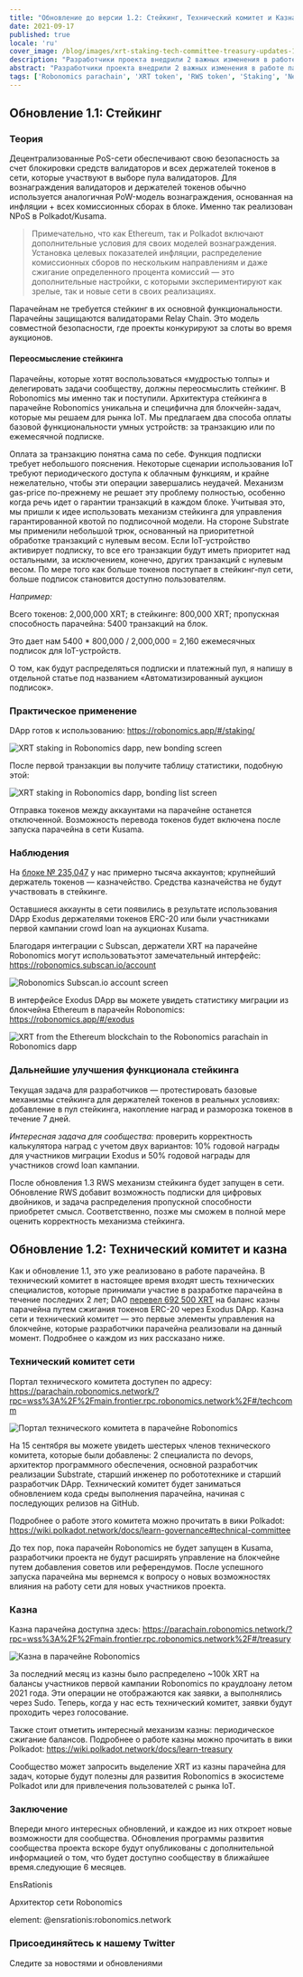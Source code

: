 ```yaml
---
title: "Обновление до версии 1.2: Стейкинг, Технический комитет и Казна"
date: 2021-09-17
published: true
locale: 'ru'
cover_image: /blog/images/xrt-staking-tech-committee-treasury-updates-1-2/113_Up_to_version_1_2_stakingtech_comm_treasury.jpg
description: "Разработчики проекта внедрили 2 важных изменения в работе парачейна Robonomics. Первое — это добавление стейкинга XRT, а второе — запуск первых механизмов управления на блокчейне."
abstract: "Разработчики проекта внедрили 2 важных изменения в работе парачейна Robonomics. Первое — это добавление стейкинга XRT, а второе — запуск первых механизмов управления на блокчейне."
tags: ['Robonomics parachain', 'XRT token', 'RWS token', 'Staking', 'New release']
---
```


## Обновление 1.1: Стейкинг

### Теория

Децентрализованные PoS-сети обеспечивают свою безопасность за счет блокировки средств валидаторов и всех держателей токенов в сети, которые участвуют в выборе пула валидаторов. Для вознаграждения валидаторов и держателей токенов обычно используется аналогичная PoW-модель вознаграждения, основанная на инфляции + всех комиссионных сборах в блоке. Именно так реализован NPoS в Polkadot/Kusama.

> Примечательно, что как Ethereum, так и Polkadot включают дополнительные условия для своих моделей вознаграждения. Установка целевых показателей инфляции, распределение комиссионных сборов по нескольким направлениям и даже сжигание определенного процента комиссий — это дополнительные настройки, с которыми экспериментируют как зрелые, так и новые сети в своих реализациях.

Парачейнам не требуется стейкинг в их основной функциональности. Парачейны защищаются валидаторами Relay Chain. Это модель совместной безопасности, где проекты конкурируют за слоты во время аукционов.

#### Переосмысление стейкинга

Парачейны, которые хотят воспользоваться «мудростью толпы» и делегировать задачи сообществу, должны переосмыслить стейкинг. В Robonomics мы именно так и поступили. Архитектура стейкинга в парачейне Robonomics уникальна и специфична для блокчейн-задач, которые мы решаем для рынка IoT. Мы предлагаем два способа оплаты базовой функциональности умных устройств: за транзакцию или по ежемесячной подписке.

Оплата за транзакцию понятна сама по себе. Функция подписки требует небольшого пояснения. Некоторые сценарии использования IoT требуют периодического доступа к облачным функциям, и крайне нежелательно, чтобы эти операции завершались неудачей. Механизм gas-price по-прежнему не решает эту проблему полностью, особенно когда речь идет о гарантии транзакций в каждом блоке. Учитывая это, мы пришли к идее использовать механизм стейкинга для управления гарантированной квотой по подписочной модели. На стороне Substrate мы применили небольшой трюк, основанный на приоритетной обработке транзакций с нулевым весом. Если IoT-устройство активирует подписку, то все его транзакции будут иметь приоритет над остальными, за исключением, конечно, других транзакций с нулевым весом. По мере того как больше токенов поступает в стейкинг-пул сети, больше подписок становится доступно пользователям.

<TextCard>

*Например:*

Всего токенов: 2,000,000 XRT;
в стейкинге: 800,000 XRT;
пропускная способность парачейна: 5400 транзакций на блок.

Это дает нам 5400 * 800,000 / 2,000,000 = 2,160 ежемесячных подписок для IoT-устройств.

</TextCard>

О том, как будут распределяться подписки и платежный пул, я напишу в отдельной статье под названием «Автоматизированный аукцион подписок».

### Практическое применение

DApp готов к использованию: https://robonomics.app/#/staking/

![XRT staking in Robonomics dapp, new bonding screen](/blog/images/xrt-staking-tech-committee-treasury-updates-1-2/image2.jpg)

После первой транзакции вы получите таблицу статистики, подобную этой:

![XRT staking in Robonomics dapp, bonding list screen](/blog/images/xrt-staking-tech-committee-treasury-updates-1-2/image4.jpg)

Отправка токенов между аккаунтами на парачейне останется отключенной. Возможность перевода токенов будет включена после запуска парачейна в сети Kusama.

### Наблюдения

На [блоке № 235,047](https://robonomics.subscan.io/block/235047) у нас примерно тысяча аккаунтов; крупнейший держатель токенов — казначейство. Средства казначейства не будут участвовать в стейкинге.

Оставшиеся аккаунты в сети появились в результате использования DApp Exodus держателями токенов ERC-20 или были участниками первой кампании crowd loan на аукционах Kusama.

Благодаря интеграции с Subscan, держатели XRT на парачейне Robonomics могут использоватьэтот замечательный интерфейс: https://robonomics.subscan.io/account

![Robonomics Subscan.io account screen](/blog/images/xrt-staking-tech-committee-treasury-updates-1-2/image3.jpg)

В интерфейсе Exodus DApp вы можете увидеть статистику миграции из блокчейна Ethereum в парачейн Robonomics: https://robonomics.app/#/exodus

![XRT from the Ethereum blockchain to the Robonomics parachain in Robonomics dapp](/blog/images/xrt-staking-tech-committee-treasury-updates-1-2/image6.jpg)

### Дальнейшие улучшения функционала стейкинга

Текущая задача для разработчиков — протестировать базовые механизмы стейкинга для держателей токенов в реальных условиях: добавление в пул стейкинга, накопление наград и разморозка токенов в течение 7 дней.

*Интересная задача для сообщества:* проверить корректность калькулятора наград с учетом двух вариантов: 10% годовой награды для участников миграции Exodus и 50% годовой награды для участников crowd loan кампании.

После обновления 1.3 RWS механизм стейкинга будет запущен в сети. Обновление RWS добавит возможность подписки для цифровых двойников, и задача распределения пропускной способности приобретет смысл. Соответственно, позже мы сможем в полной мере оценить корректность механизма стейкинга.

## Обновление 1.2: Технический комитет и казна

Как и обновление 1.1, это уже реализовано в работе парачейна. В технический комитет в настоящее время входят шесть технических специалистов, которые принимали участие в разработке парачейна в течение последних 2 лет; DAO [перевел 692 500 XRT](https://etherscan.io/tx/0x6b9a9cbe7d21badf565ebce0fb50b865da8f5f784899db5fb455d1b276d14acf) на баланс казны парачейна путем сжигания токенов ERC-20 через Exodus DApp. Казна сети и технический комитет — это первые элементы управления на блокчейне, которые разработчики парачейна реализовали на данный момент. Подробнее о каждом из них рассказано ниже.

### Технический комитет сети

Портал технического комитета доступен по адресу: https://parachain.robonomics.network/?rpc=wss%3A%2F%2Fmain.frontier.rpc.robonomics.network%2F#/techcomm

![Портал технического комитета в парачейне Robonomics](/blog/images/xrt-staking-tech-committee-treasury-updates-1-2/image5.jpg)

На 15 сентября вы можете увидеть шестерых членов технического комитета, которые были добавлены: 2 специалиста по devops, архитектор программного обеспечения, основной разработчик реализации Substrate, старший инженер по робототехнике и старший разработчик DApp.
Технический комитет будет заниматься обновлением кода среды выполнения парачейна, начиная с последующих релизов на GitHub.

Подробнее о работе этого комитета можно прочитать в вики Polkadot: https://wiki.polkadot.network/docs/learn-governance#technical-committee

До тех пор, пока парачейн Robonomics не будет запущен в Kusama, разработчики проекта не будут расширять управление на блокчейне путем добавления советов или референдумов. После успешного запуска парачейна мы вернемся к вопросу о новых возможностях влияния на работу сети для новых участников проекта.

### Казна

Казна парачейна доступна здесь: https://parachain.robonomics.network/?rpc=wss%3A%2F%2Fmain.frontier.rpc.robonomics.network%2F#/treasury

![Казна в парачейне Robonomics](/blog/images/xrt-staking-tech-committee-treasury-updates-1-2/image1.jpg)

За последний месяц из казны было распределено ~100k XRT на балансы участников первой кампании Robonomics по краудлоану летом 2021 года. Эти операции не отображаются как заявки, а выполнялись через Sudo. Теперь, когда у нас есть технический комитет, заявки будут проходить через голосование.

Также стоит отметить интересный механизм казны: периодическое сжигание балансов. Подробнее о работе казны можно прочитать в вики Polkadot: https://wiki.polkadot.network/docs/learn-treasury

Сообщество может запросить выделение XRT из казны парачейна для задач, которые будут полезны для развития Robonomics в экосистеме Polkadot или для привлечения пользователей с рынка IoT.

### Заключение

Впереди много интересных обновлений, и каждое из них откроет новые возможности для сообщества. Обновления программы развития сообщества проекта вскоре будут опубликованы с дополнительной информацией о том, что будет доступно сообществу в ближайшее время.следующие 6 месяцев.

<TextCard image="/avatars/Sergei-Lonshakov.jpg" back="transparent" imageSize="big">

EnsRationis

Архитектор сети Robonomics

element: @ensrationis:robonomics.network

</TextCard>


<TextCard icon="/icons/icon-notification.png" link="https://twitter.com/AIRA_Robonomics">

### Присоединяйтесь к нашему Twitter

Следите за новостями и обновлениями

</TextCard>
